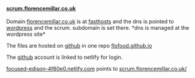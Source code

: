 ==== [[https://scrum.florencemillar.co.uk|scrum.florencemillar.co.uk]] ====

Domain [[https://florencemillar.co.uk|florencemillar.co.uk]] is at [[https://fasthosts.co.uk|fasthosts]] and the dns is pointed to
[[https://florencemillar.co.uk|wordpress]] and the scrum. subdomain is set
there. *dns is managed at the wordpress site*

The files are hosted on [[https://github.com|github]] in one repo
[[https://flofood.github.io|flofood.github.io]]

The [[https://github.com|github]] account is linked to netlify for login.

[[https://focused-edison-4f80e0.netlify.com/|focused-edison-4f80e0.netlify.com]]
points to [[https://scrum.florencemillar.co.uk/|scrum.florencemillar.co.uk/]]

